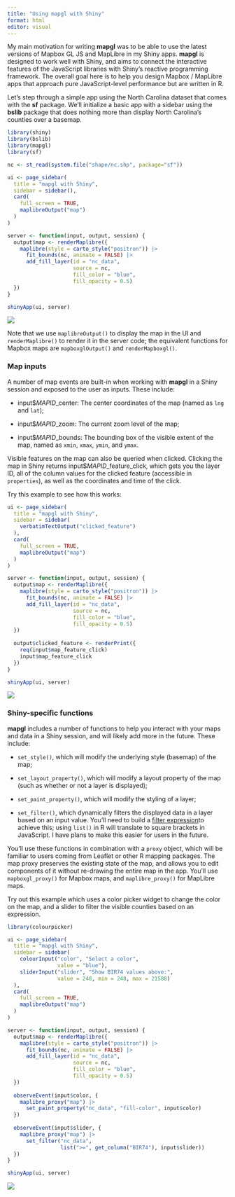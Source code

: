 ```yaml
---
title: "Using mapgl with Shiny"
format: html
editor: visual
---
```


My main motivation for writing **mapgl** was to be able to use the latest versions of Mapbox GL JS and MapLibre in my Shiny apps. **mapgl** is designed to work well with Shiny, and aims to connect the interactive features of the JavaScript libraries with Shiny's reactive programming framework. The overall goal here is to help you design Mapbox / MapLibre apps that approach pure JavaScript-level performance but are written in R.

Let's step through a simple app using the North Carolina dataset that comes with the **sf** package. We'll initialize a basic app with a sidebar using the **bslib** package that does nothing more than display North Carolina's counties over a basemap.

``` r
library(shiny)
library(bslib)
library(mapgl)
library(sf)

nc <- st_read(system.file("shape/nc.shp", package="sf"))

ui <- page_sidebar(
  title = "mapgl with Shiny",
  sidebar = sidebar(),
  card(
    full_screen = TRUE,
    maplibreOutput("map")
  )
)

server <- function(input, output, session) {
  output$map <- renderMaplibre({
    maplibre(style = carto_style("positron")) |> 
      fit_bounds(nc, animate = FALSE) |> 
      add_fill_layer(id = "nc_data",
                     source = nc,
                     fill_color = "blue",
                     fill_opacity = 0.5)
  })
}

shinyApp(ui, server)
```

![](images/clipboard-2017990981.png)

Note that we use `maplibreOutput()` to display the map in the UI and `renderMaplibre()` to render it in the server code; the equivalent functions for Mapbox maps are `mapboxglOutput()` and `renderMapboxgl()`.

### Map inputs

A number of map events are built-in when working with **mapgl** in a Shiny session and exposed to the user as inputs. These include:

-   input\$*MAPID*\_center: The center coordinates of the map (named as `lng` and `lat`);

-   input\$*MAPID*\_zoom: The current zoom level of the map;

-   input\$*MAPID*\_bounds: The bounding box of the visible extent of the map, named as `xmin`, `xmax`, `ymin`, and `ymax`.

Visible features on the map can also be queried when clicked. Clicking the map in Shiny returns input\$*MAPID*\_feature_click, which gets you the layer ID, all of the column values for the clicked feature (accessible in `properties`), as well as the coordinates and time of the click.

Try this example to see how this works:

``` r
ui <- page_sidebar(
  title = "mapgl with Shiny",
  sidebar = sidebar(
    verbatimTextOutput("clicked_feature")
  ),
  card(
    full_screen = TRUE,
    maplibreOutput("map")
  )
)

server <- function(input, output, session) {
  output$map <- renderMaplibre({
    maplibre(style = carto_style("positron")) |> 
      fit_bounds(nc, animate = FALSE) |> 
      add_fill_layer(id = "nc_data",
                     source = nc,
                     fill_color = "blue",
                     fill_opacity = 0.5)
  })
  
  output$clicked_feature <- renderPrint({
    req(input$map_feature_click)
    input$map_feature_click
  })
}

shinyApp(ui, server)
```

![](images/clipboard-3084377675.png)

### Shiny-specific functions

**mapgl** includes a number of functions to help you interact with your maps and data in a Shiny session, and will likely add more in the future. These include:

-   `set_style()`, which will modify the underlying style (basemap) of the map;

-   `set_layout_property()`, which will modify a layout property of the map (such as whether or not a layer is displayed);

-   `set_paint_property()`, which will modify the styling of a layer;

-   `set_filter()`, which dynamically filters the displayed data in a layer based on an input value. You'll need to build a [filter expression](https://docs.mapbox.com/style-spec/reference/expressions/#decision)to achieve this; using `list()` in R will translate to square brackets in JavaScript. I have plans to make this easier for users in the future.

You'll use these functions in combination with a `proxy` object, which will be familiar to users coming from Leaflet or other R mapping packages. The map proxy preserves the existing state of the map, and allows you to edit components of it without re-drawing the entire map in the app. You'll use `mapboxgl_proxy()` for Mapbox maps, and `maplibre_proxy()` for MapLibre maps.

Try out this example which uses a color picker widget to change the color on the map, and a slider to filter the visible counties based on an expression.

``` r
library(colourpicker)

ui <- page_sidebar(
  title = "mapgl with Shiny",
  sidebar = sidebar(
    colourInput("color", "Select a color",
                value = "blue"),
    sliderInput("slider", "Show BIR74 values above:",
                value = 248, min = 248, max = 21588)
  ),
  card(
    full_screen = TRUE,
    maplibreOutput("map")
  )
)

server <- function(input, output, session) {
  output$map <- renderMaplibre({
    maplibre(style = carto_style("positron")) |> 
      fit_bounds(nc, animate = FALSE) |> 
      add_fill_layer(id = "nc_data",
                     source = nc,
                     fill_color = "blue",
                     fill_opacity = 0.5)
  })
  
  observeEvent(input$color, {
    maplibre_proxy("map") |>
      set_paint_property("nc_data", "fill-color", input$color)
  })
  
  observeEvent(input$slider, {
    maplibre_proxy("map") |> 
      set_filter("nc_data", 
                 list(">=", get_column("BIR74"), input$slider))
  })
}

shinyApp(ui, server)
```

![](images/clipboard-4076622643.png)

